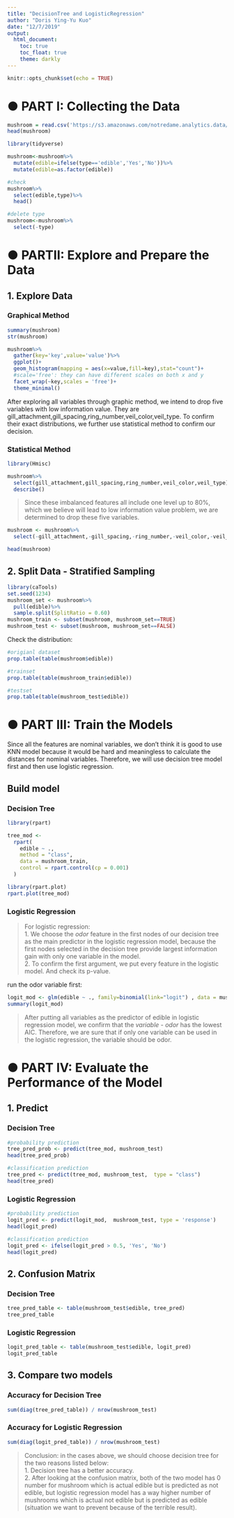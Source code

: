 ---
title: "DecisionTree and LogisticRegression"
author: "Doris Ying-Yu Kuo"
date: "12/7/2019"
output:
  html_document:
    toc: true
    toc_float: true
    theme: darkly
---

```{r setup, include=FALSE}
knitr::opts_chunk$set(echo = TRUE)
```

# ● PART I: Collecting the Data

```{r}
mushroom = read.csv('https://s3.amazonaws.com/notredame.analytics.data/mushrooms.csv')
head(mushroom)
```
```{r, message=FALSE}
library(tidyverse)
```


```{r}
mushroom<-mushroom%>%
  mutate(edible=ifelse(type=='edible','Yes','No'))%>%
  mutate(edible=as.factor(edible))

#check
mushroom%>%
  select(edible,type)%>%
  head()

#delete type
mushroom<-mushroom%>%
  select(-type)
```

# ● PARTII: Explore and Prepare the Data 

## 1. Explore Data 

### Graphical Method 

```{r,fig.width=10, fig.height=8}
summary(mushroom)
str(mushroom)

mushroom%>%
  gather(key='key',value='value')%>%
  ggplot()+
  geom_histogram(mapping = aes(x=value,fill=key),stat="count")+
  #scale='free': they can have different scales on both x and y
  facet_wrap(~key,scales = 'free')+
  theme_minimal()
```

After exploring all variables through graphic method, we intend to drop five variables with low information value. They are gill_attachment,gill_spacing,ring_number,veil_color,veil_type. To confirm their exact distributions, we further use statistical method to confirm our decision. 

### Statistical Method 
```{r,message=FALSE}
library(Hmisc)
```

```{r}
mushroom%>%
  select(gill_attachment,gill_spacing,ring_number,veil_color,veil_type)%>%
  describe()
```

> Since these imbalanced features all include one level up to 80%, which we believe will lead to low information value problem, we are determined to drop these five variables.

```{r}
mushroom <- mushroom%>%
  select(-gill_attachment,-gill_spacing,-ring_number,-veil_color,-veil_type)

head(mushroom)
```

## 2. Split Data - Stratified Sampling
```{r}
library(caTools)
set.seed(1234)
mushroom_set <- mushroom%>%
  pull(edible)%>%
  sample.split(SplitRatio = 0.60)
mushroom_train <- subset(mushroom, mushroom_set==TRUE)
mushroom_test <- subset(mushroom, mushroom_set==FALSE)
```

Check the distribution:
```{r}
#origianl dataset
prop.table(table(mushroom$edible))

#trainset
prop.table(table(mushroom_train$edible))

#testset
prop.table(table(mushroom_test$edible))
```

# ● PART III: Train the Models 
Since all the features are nominal variables, we don't think it is good to use KNN model because it would be hard and meaningless to calculate the distances for nominal variables. Therefore, we will use decision tree model first and then use logistic regression.

## Build model

### Decision Tree
```{r}
library(rpart)

tree_mod <-
  rpart(
    edible ~ .,
    method = "class",
    data = mushroom_train,
    control = rpart.control(cp = 0.001)
  )

library(rpart.plot)
rpart.plot(tree_mod)
```

### Logistic Regression

>For logistic regression:\
1. We choose the *odor* feature in the first nodes of our decision tree as the main predictor in the logistic regression model, because the first nodes selected in the decision tree provide largest information gain with only one variable in the model.\
2. To confirm the first argument, we put every feature in the logistic model. And check its p-value.


run the odor variable first:
```{r}
logit_mod <- glm(edible ~ ., family=binomial(link="logit") , data = mushroom_train)
summary(logit_mod)
```



> After putting all variables as the predictor of edible in logistic regression model, we confirm that the *variable - odor* has the lowest AIC. Therefore, we are sure that if only one variable can be used in the logistic regression, the variable should be odor.

# ● PART IV: Evaluate the Performance of the Model

## 1. Predict 

### Decision Tree
```{r}
#probability prediction
tree_pred_prob <- predict(tree_mod, mushroom_test)
head(tree_pred_prob)

#classification prediction
tree_pred <- predict(tree_mod, mushroom_test,  type = "class")
head(tree_pred)
```

### Logistic Regression
```{r}
#probability prediction
logit_pred <- predict(logit_mod,  mushroom_test, type = 'response')
head(logit_pred)

#classification prediction
logit_pred <- ifelse(logit_pred > 0.5, 'Yes', 'No')
head(logit_pred)
```


## 2. Confusion Matrix

### Decision Tree
```{r}
tree_pred_table <- table(mushroom_test$edible, tree_pred)
tree_pred_table
```

### Logistic Regression
```{r}
logit_pred_table <- table(mushroom_test$edible, logit_pred)
logit_pred_table
```

## 3. Compare two models

### Accuracy for Decision Tree
```{r}
sum(diag(tree_pred_table)) / nrow(mushroom_test)
```

### Accuracy for Logistic Regression
```{r}
sum(diag(logit_pred_table)) / nrow(mushroom_test)
```


> Conclusion: in the cases above, we should choose decision tree for the two reasons listed below:\
1. Decision tree has a better accuracy. \
2. After looking at the confusion matrix, both of the two model has 0 number for mushroom which is actual edible but is predicted as not edible, but logistic regression model has a way higher number of mushrooms which is actual not edible but is predicted as edible (situation we want to prevent because of the terrible result).